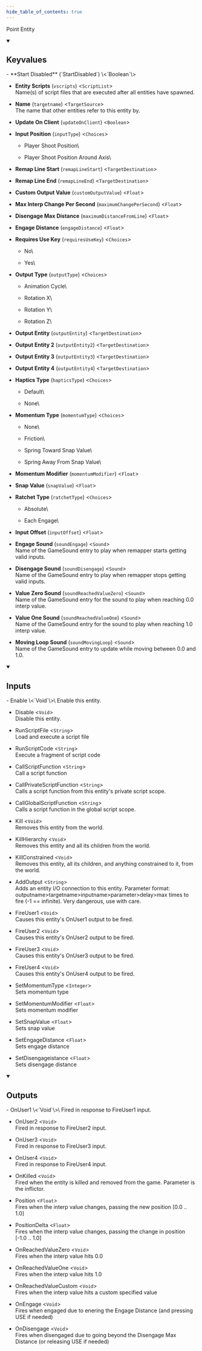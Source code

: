 ```yaml
---
hide_table_of_contents: true
---
```


<!---
!!!!!!
THIS PAGE IS AUTOGENERATED FROM GAME FGD DEFINITIONS!
DO NOT EDIT MANUALLY!
!!!!!!

In order to make edits, you can make an annotation file in /fgd_dump_overrides
-->


Point Entity



<details open>
<summary><h2>Keyvalues</h2></summary>
- **Start Disabled** (`StartDisabled`) \<`Boolean`\>

- **Entity Scripts** (`vscripts`) \<`ScriptList`\>\
Name(s) of script files that are executed after all entities have spawned.

- **Name** (`targetname`) \<`TargetSource`\>\
The name that other entities refer to this entity by.

- **Update On Client** (`updateOnClient`) \<`Boolean`\>

- **Input Position** (`inputType`) \<`Choices`\>
  - Player Shoot Position\
    
  - Player Shoot Position Around Axis\
    


- **Remap Line Start** (`remapLineStart`) \<`TargetDestination`\>

- **Remap Line End** (`remapLineEnd`) \<`TargetDestination`\>

- **Custom Output Value** (`customOutputValue`) \<`Float`\>

- **Max Interp Change Per Second** (`maximumChangePerSecond`) \<`Float`\>

- **Disengage Max Distance** (`maximumDistanceFromLine`) \<`Float`\>

- **Engage Distance** (`engageDistance`) \<`Float`\>

- **Requires Use Key** (`requiresUseKey`) \<`Choices`\>
  - No\
    
  - Yes\
    


- **Output Type** (`outputType`) \<`Choices`\>
  - Animation Cycle\
    
  - Rotation X\
    
  - Rotation Y\
    
  - Rotation Z\
    


- **Output Entity** (`outputEntity`) \<`TargetDestination`\>

- **Output Entity 2** (`outputEntity2`) \<`TargetDestination`\>

- **Output Entity 3** (`outputEntity3`) \<`TargetDestination`\>

- **Output Entity 4** (`outputEntity4`) \<`TargetDestination`\>

- **Haptics Type** (`hapticsType`) \<`Choices`\>
  - Default\
    
  - None\
    


- **Momentum Type** (`momentumType`) \<`Choices`\>
  - None\
    
  - Friction\
    
  - Spring Toward Snap Value\
    
  - Spring Away From Snap Value\
    


- **Momentum Modifier** (`momentumModifier`) \<`Float`\>

- **Snap Value** (`snapValue`) \<`Float`\>

- **Ratchet Type** (`ratchetType`) \<`Choices`\>
  - Absolute\
    
  - Each Engage\
    


- **Input Offset** (`inputOffset`) \<`Float`\>

- **Engage Sound** (`soundEngage`) \<`Sound`\>\
Name of the GameSound entry to play when remapper starts getting valid inputs.

- **Disengage Sound** (`soundDisengage`) \<`Sound`\>\
Name of the GameSound entry to play when remapper stops getting valid inputs.

- **Value Zero Sound** (`soundReachedValueZero`) \<`Sound`\>\
Name of the GameSound entry for the sound to play when reaching 0.0 interp value.

- **Value One Sound** (`soundReachedValueOne`) \<`Sound`\>\
Name of the GameSound entry for the sound to play when reaching 1.0 interp value.

- **Moving Loop Sound** (`soundMovingLoop`) \<`Sound`\>\
Name of the GameSound entry to update while moving between 0.0 and 1.0.


 </details>
<details open>
<summary><h2>Inputs</h2></summary>
- Enable \<`Void`\>\
Enable this entity.

- Disable \<`Void`\>\
Disable this entity.

- RunScriptFile \<`String`\>\
Load and execute a script file

- RunScriptCode \<`String`\>\
Execute a fragment of script code

- CallScriptFunction \<`String`\>\
Call a script function

- CallPrivateScriptFunction \<`String`\>\
Calls a script function from this entity's private script scope.

- CallGlobalScriptFunction \<`String`\>\
Calls a script function in the global script scope.

- Kill \<`Void`\>\
Removes this entity from the world.

- KillHierarchy \<`Void`\>\
Removes this entity and all its children from the world.

- KillConstrained \<`Void`\>\
Removes this entity, all its children, and anything constrained to it, from the world.

- AddOutput \<`String`\>\
Adds an entity I/O connection to this entity. Parameter format: outputname&gt;targetname>inputname&gt;parameter&gt;delay&gt;max times to fire (-1 == infinite). Very dangerous, use with care.

- FireUser1 \<`Void`\>\
Causes this entity's OnUser1 output to be fired.

- FireUser2 \<`Void`\>\
Causes this entity's OnUser2 output to be fired.

- FireUser3 \<`Void`\>\
Causes this entity's OnUser3 output to be fired.

- FireUser4 \<`Void`\>\
Causes this entity's OnUser4 output to be fired.

- SetMomentumType \<`Integer`\>\
Sets momentum type

- SetMomentumModifier \<`Float`\>\
Sets momentum modifier

- SetSnapValue \<`Float`\>\
Sets snap value

- SetEngageDistance \<`Float`\>\
Sets engage distance

- SetDisengageistance \<`Float`\>\
Sets disengage distance


 </details>
<details open>
<summary><h2>Outputs</h2></summary>
- OnUser1 \<`Void`\>\
Fired in response to FireUser1 input.

- OnUser2 \<`Void`\>\
Fired in response to FireUser2 input.

- OnUser3 \<`Void`\>\
Fired in response to FireUser3 input.

- OnUser4 \<`Void`\>\
Fired in response to FireUser4 input.

- OnKilled \<`Void`\>\
Fired when the entity is killed and removed from the game. Parameter is the inflictor.

- Position \<`Float`\>\
Fires when the interp value changes, passing the new position [0.0 .. 1.0]

- PositionDelta \<`Float`\>\
Fires when the interp value changes, passing the change in position [-1.0 .. 1.0]

- OnReachedValueZero \<`Void`\>\
Fires when the interp value hits 0.0

- OnReachedValueOne \<`Void`\>\
Fires when the interp value hits 1.0

- OnReachedValueCustom \<`Void`\>\
Fires when the interp value hits a custom specified value

- OnEngage \<`Void`\>\
Fires when engaged due to enering the Engage Distance (and pressing USE if needed)

- OnDisengage \<`Void`\>\
Fires when disengaged due to going beyond the Disengage Max Distance (or releasing USE if needed)


 </details>
